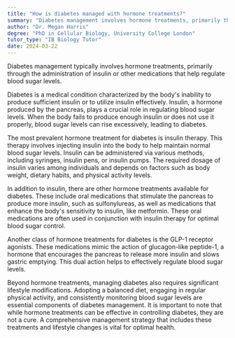 ```yaml
---
title: "How is diabetes managed with hormone treatments?"
summary: "Diabetes management involves hormone treatments, primarily through insulin or other medications, to effectively regulate blood sugar levels."
author: "Dr. Megan Harris"
degree: "PhD in Cellular Biology, University College London"
tutor_type: "IB Biology Tutor"
date: 2024-03-22
---
```


Diabetes management typically involves hormone treatments, primarily through the administration of insulin or other medications that help regulate blood sugar levels.

Diabetes is a medical condition characterized by the body's inability to produce sufficient insulin or to utilize insulin effectively. Insulin, a hormone produced by the pancreas, plays a crucial role in regulating blood sugar levels. When the body fails to produce enough insulin or does not use it properly, blood sugar levels can rise excessively, leading to diabetes.

The most prevalent hormone treatment for diabetes is insulin therapy. This therapy involves injecting insulin into the body to help maintain normal blood sugar levels. Insulin can be administered via various methods, including syringes, insulin pens, or insulin pumps. The required dosage of insulin varies among individuals and depends on factors such as body weight, dietary habits, and physical activity levels.

In addition to insulin, there are other hormone treatments available for diabetes. These include oral medications that stimulate the pancreas to produce more insulin, such as sulfonylureas, as well as medications that enhance the body's sensitivity to insulin, like metformin. These oral medications are often used in conjunction with insulin therapy for optimal blood sugar control.

Another class of hormone treatments for diabetes is the GLP-1 receptor agonists. These medications mimic the action of glucagon-like peptide-1, a hormone that encourages the pancreas to release more insulin and slows gastric emptying. This dual action helps to effectively regulate blood sugar levels.

Beyond hormone treatments, managing diabetes also requires significant lifestyle modifications. Adopting a balanced diet, engaging in regular physical activity, and consistently monitoring blood sugar levels are essential components of diabetes management. It is important to note that while hormone treatments can be effective in controlling diabetes, they are not a cure. A comprehensive management strategy that includes these treatments and lifestyle changes is vital for optimal health.
    